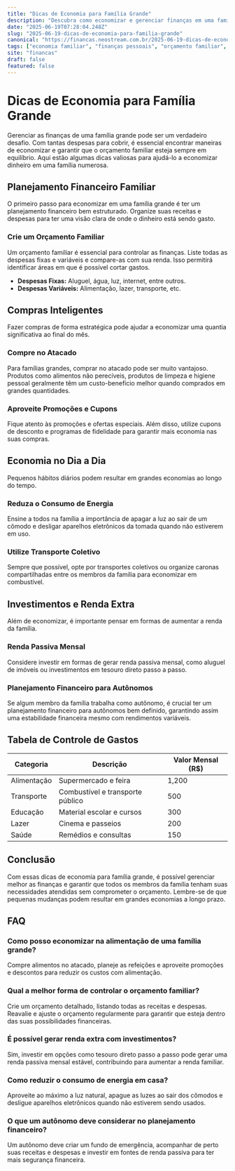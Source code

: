 ```yaml
---
title: "Dicas de Economia para Família Grande"
description: "Descubra como economizar e gerenciar finanças em uma família grande com nossas dicas práticas e eficazes."
date: "2025-06-19T07:28:04.248Z"
slug: "2025-06-19-dicas-de-economia-para-familia-grande"
canonical: "https://financas.neostream.com.br/2025-06-19-dicas-de-economia-para-familia-grande"
tags: ["economia familiar", "finanças pessoais", "orçamento familiar", "dicas de economia", "família grande"]
site: "financas"
draft: false
featured: false
---
```


# Dicas de Economia para Família Grande

Gerenciar as finanças de uma família grande pode ser um verdadeiro desafio. Com tantas despesas para cobrir, é essencial encontrar maneiras de economizar e garantir que o orçamento familiar esteja sempre em equilíbrio. Aqui estão algumas dicas valiosas para ajudá-lo a economizar dinheiro em uma família numerosa.

## Planejamento Financeiro Familiar

O primeiro passo para economizar em uma família grande é ter um planejamento financeiro bem estruturado. Organize suas receitas e despesas para ter uma visão clara de onde o dinheiro está sendo gasto.

### Crie um Orçamento Familiar

Um orçamento familiar é essencial para controlar as finanças. Liste todas as despesas fixas e variáveis e compare-as com sua renda. Isso permitirá identificar áreas em que é possível cortar gastos.

- **Despesas Fixas:** Aluguel, água, luz, internet, entre outros.
- **Despesas Variáveis:** Alimentação, lazer, transporte, etc.

## Compras Inteligentes

Fazer compras de forma estratégica pode ajudar a economizar uma quantia significativa ao final do mês.

### Compre no Atacado

Para famílias grandes, comprar no atacado pode ser muito vantajoso. Produtos como alimentos não perecíveis, produtos de limpeza e higiene pessoal geralmente têm um custo-benefício melhor quando comprados em grandes quantidades.

### Aproveite Promoções e Cupons

Fique atento às promoções e ofertas especiais. Além disso, utilize cupons de desconto e programas de fidelidade para garantir mais economia nas suas compras.

## Economia no Dia a Dia

Pequenos hábitos diários podem resultar em grandes economias ao longo do tempo.

### Reduza o Consumo de Energia

Ensine a todos na família a importância de apagar a luz ao sair de um cômodo e desligar aparelhos eletrônicos da tomada quando não estiverem em uso.

### Utilize Transporte Coletivo

Sempre que possível, opte por transportes coletivos ou organize caronas compartilhadas entre os membros da família para economizar em combustível.

## Investimentos e Renda Extra

Além de economizar, é importante pensar em formas de aumentar a renda da família.

### Renda Passiva Mensal

Considere investir em formas de gerar renda passiva mensal, como aluguel de imóveis ou investimentos em tesouro direto passo a passo.

### Planejamento Financeiro para Autônomos

Se algum membro da família trabalha como autônomo, é crucial ter um planejamento financeiro para autônomos bem definido, garantindo assim uma estabilidade financeira mesmo com rendimentos variáveis.

## Tabela de Controle de Gastos

| Categoria            | Descrição                       | Valor Mensal (R$) |
|----------------------|---------------------------------|-------------------|
| Alimentação          | Supermercado e feira            | 1,200             |
| Transporte           | Combustível e transporte público| 500               |
| Educação             | Material escolar e cursos       | 300               |
| Lazer                | Cinema e passeios               | 200               |
| Saúde                | Remédios e consultas            | 150               |

## Conclusão

Com essas dicas de economia para família grande, é possível gerenciar melhor as finanças e garantir que todos os membros da família tenham suas necessidades atendidas sem comprometer o orçamento. Lembre-se de que pequenas mudanças podem resultar em grandes economias a longo prazo.

## FAQ

### Como posso economizar na alimentação de uma família grande?

Compre alimentos no atacado, planeje as refeições e aproveite promoções e descontos para reduzir os custos com alimentação.

### Qual a melhor forma de controlar o orçamento familiar?

Crie um orçamento detalhado, listando todas as receitas e despesas. Reavalie e ajuste o orçamento regularmente para garantir que esteja dentro das suas possibilidades financeiras.

### É possível gerar renda extra com investimentos?

Sim, investir em opções como tesouro direto passo a passo pode gerar uma renda passiva mensal estável, contribuindo para aumentar a renda familiar.

### Como reduzir o consumo de energia em casa?

Aproveite ao máximo a luz natural, apague as luzes ao sair dos cômodos e desligue aparelhos eletrônicos quando não estiverem sendo usados.

### O que um autônomo deve considerar no planejamento financeiro?

Um autônomo deve criar um fundo de emergência, acompanhar de perto suas receitas e despesas e investir em fontes de renda passiva para ter mais segurança financeira.